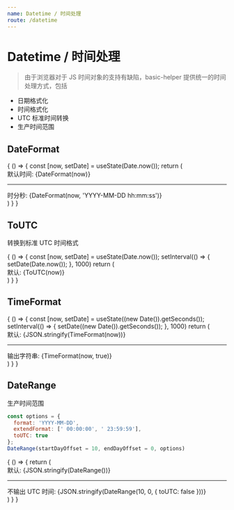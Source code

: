 ```yaml
---
name: Datetime / 时间处理
route: /datetime
---
```



# Datetime / 时间处理

> 由于浏览器对于 JS 时间对象的支持有缺陷，basic-helper 提供统一的时间处理方式，包括

- 日期格式化
- 时间格式化
- UTC 标准时间转换
- 生产时间范围

## DateFormat

<Playground>
  {
    () => {
      const [now, setDate] = useState(Date.now());
      return (
        <div>
          <div>默认时间: {DateFormat(now)}</div>
          <hr />
          <div>时分秒: {DateFormat(now, 'YYYY-MM-DD hh:mm:ss')}</div>
        </div>
      )
    }
  }
</Playground>

## ToUTC

转换到标准 UTC 时间格式

<Playground>
  {
    () => {
      const [now, setDate] = useState(Date.now());
      setInterval(() => {
        setDate(Date.now());
      }, 1000)
      return (
        <div>
          <div>默认: {ToUTC(now)}</div>
        </div>
      )
    }
  }
</Playground>

## TimeFormat

<Playground>
  {
    () => {
      const [now, setDate] = useState((new Date()).getSeconds());
      setInterval(() => {
        setDate((new Date()).getSeconds());
      }, 1000)
      return (
        <div>
          <div>默认: {JSON.stringify(TimeFormat(now))}</div>
          <hr />
          <div>输出字符串: {TimeFormat(now, true)}</div>
        </div>
      )
    }
  }
</Playground>

## DateRange

生产时间范围

```js
const options = {
  format: 'YYYY-MM-DD',
  extendFormat: [' 00:00:00', ' 23:59:59'],
  toUTC: true
};
DateRange(startDayOffset = 10, endDayOffset = 0, options)
```

<Playground>
  {
    () => {
      return (
        <div>
          <div>默认: {JSON.stringify(DateRange())}</div>
          <hr />
          <div>不输出 UTC 时间: {JSON.stringify(DateRange(10, 0, {
            toUTC: false
          }))}</div>
        </div>
      )
    }
  }
</Playground>